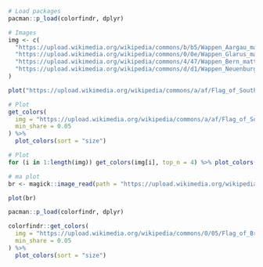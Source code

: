 ```r
# Load packages
pacman::p_load(colorfindr, dplyr)

# Images
img <- c(
  "https://upload.wikimedia.org/wikipedia/commons/b/b5/Wappen_Aargau_matt.svg",
  "https://upload.wikimedia.org/wikipedia/commons/0/0e/Wappen_Glarus_matt.svg",
  "https://upload.wikimedia.org/wikipedia/commons/4/47/Wappen_Bern_matt.svg",
  "https://upload.wikimedia.org/wikipedia/commons/d/d1/Wappen_Neuenburg_matt.svg"
)

plot("https://upload.wikimedia.org/wikipedia/commons/a/af/Flag_of_South_Africa.svg")

# Plot
get_colors(
  img = "https://upload.wikimedia.org/wikipedia/commons/a/af/Flag_of_South_Africa.svg",
  min_share = 0.05
) %>%
  plot_colors(sort = "size")

# Plot
for (i in 1:length(img)) get_colors(img[i], top_n = 4) %>% plot_colors(sort = "size")

# ma plot
br <- magick::image_read(path = "https://upload.wikimedia.org/wikipedia/commons/0/05/Flag_of_Brazil.svg")

plot(br)

pacman::p_load(colorfindr, dplyr)

colorfindr::get_colors(
  img = "https://upload.wikimedia.org/wikipedia/commons/0/05/Flag_of_Brazil.svg",
  min_share = 0.05
) %>%
  plot_colors(sort = "size")


```
